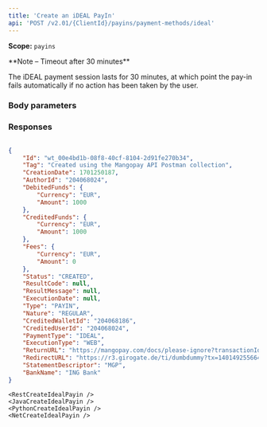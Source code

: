 ```yaml
---
title: 'Create an iDEAL PayIn'  
api: 'POST /v2.01/{ClientId}/payins/payment-methods/ideal'  
---
```


**Scope:** `payins`

  

<Note>  
**Note – Timeout after 30 minutes** 
  
The iDEAL payment session lasts for 30 minutes, at which point the pay-in fails automatically if no action has been taken by the user.  
</Note>  

### Body parameters  

<AuthorId />  

<CreditedWalletId />  

<DebitedFunds2 />  

<Fees1 />  

<ReturnURL2 />  

<Tag />  

<StatementDescriptor />  

<Bic1 />  

<ProfilingAttemptReference />  

### Responses  

<AccordionGroup><Accordion title="200 - Created">  

<IdResponse />  

<TagResponse />  

<CreationDateResponse />  

<AuthorIdResponse />  

<DebitedFunds2Response />  

<CreditedFunds2Response />  

<Fees1Response />  

<Status2Response />  

<ResultCodeResponse />  

<ResultMessageResponse />  

<ExecutionDateResponse />  

<TypeResponse />  

<NatureResponse />  

<CreditedWalletIdResponse />  

<CreditedUserIdResponse />  

<PaymentType5Response />  

<ExecutionTypeResponse />  

<ReturnURLResponse />  

<RedirectURLResponse />  

<StatementDescriptorResponse />  

<BankNameResponse /></Accordion></AccordionGroup>  

<ResponseExample>  

```json 200 - Created  

{
    "Id": "wt_00e4bd1b-08f8-40cf-8104-2d91fe270b34",
    "Tag": "Created using the Mangopay API Postman collection",
    "CreationDate": 1701250187,
    "AuthorId": "204068024",
    "DebitedFunds": {
        "Currency": "EUR",
        "Amount": 1000
    },
    "CreditedFunds": {
        "Currency": "EUR",
        "Amount": 1000
    },
    "Fees": {
        "Currency": "EUR",
        "Amount": 0
    },
    "Status": "CREATED",
    "ResultCode": null,
    "ResultMessage": null,
    "ExecutionDate": null,
    "Type": "PAYIN",
    "Nature": "REGULAR",
    "CreditedWalletId": "204068186",
    "CreditedUserId": "204068024",
    "PaymentType": "IDEAL",
    "ExecutionType": "WEB",
    "ReturnURL": "https://mangopay.com/docs/please-ignore?transactionId=wt_00e4bd1b-08f8-40cf-8104-2d91fe270b34",
    "RedirectURL": "https://r3.girogate.de/ti/dumbdummy?tx=140149255664&rs=QcZIrtphnfHddyqe3HSu0njaOtjRG4f3&cs=2f1247aa2007ed84a2cb7ab5c941e7ead2f6525996518040b0bad0e3c28bb7db",
    "StatementDescriptor": "MGP",
    "BankName": "ING Bank"
}  
 ```  

</ResponseExample>  

<RequestExample> 

    <RestCreateIdealPayin />
    <JavaCreateIdealPayin />
    <PythonCreateIdealPayin />
    <NetCreateIdealPayin />
    
</RequestExample>